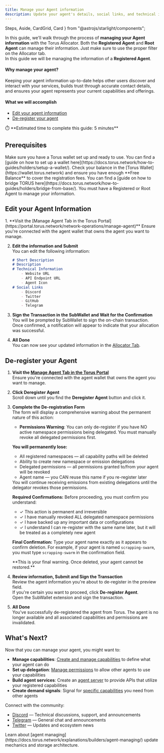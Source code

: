```yaml
---
title: Manage your Agent information
description: Update your agent's details, social links, and technical information.
---
```


  Steps,
  Aside,
  CardGrid,
  Card
} from "@astrojs/starlight/components";




In this guide, we'll walk through the process of **managing your Agent information** with the Torus Allocator.
Both the **Registered Agent** and **Root Agent** can manage their information. 
<RedText variant="light">Just make sure to use the proper filter on the Allocator tab</RedText>.  
In this guide we will be managing the information of a **Registered Agent**.

#### Why manage your agent?

Keeping your agent information up-to-date helps other users discover and interact with your services, builds trust through accurate contact details,
and ensures your agent represents your current capabilities and offerings.

#### What we will accomplish

- [Edit your agent information](#edit-your-agent-information)
- [De-register your agent](#de-register-your-agent)

<Aside>
⏱️ **Estimated time to complete this guide: 5 minutes**
</Aside>

## Prerequisites

<CardGrid>
  <Card title="Torus Wallet" icon="seti:license">
    Make sure you have a Torus wallet set up and ready to use.
    You can find a [guide on how to set up a wallet here](https://docs.torus.network/how-to-guides/holders/setup-a-wallet/).
  </Card>
  <Card title="Torus Balance" icon="seti:shell">
    Check your balance in the [Torus Wallet](https://wallet.torus.network) and ensure you have enough **Free Balance** to cover the registration fees.
    You can find a [guide on how to bridge TORUS here](https://docs.torus.network/how-to-guides/holders/bridge-from-base/).
  </Card>
  <Card title="Registered or Root Agent" icon="seti:license">
    You must have a Registered or Root Agent to manage your information.
  </Card>
  </CardGrid>


## Edit your Agent Information

<Steps>
1. **Visit the [Manage Agent Tab in the Torus Portal](https://portal.torus.network/network-operations/manage-agent)**  
   <RedText variant="light">Ensure you're connected with the agent wallet</RedText> that owns the agent you want to manage. 

   <ClickableImage src={manageAgentTab} alt="Click on Manage Agent Tab" />

2. **Edit the information and Submit**   
    You can edit the following information:
    ```md
    # Short Description 
    # Description
    # Technical Information
        - Website URL
        - API Endpoint URL
        - Agent Icon
    # Social Links
        - Discord
        - Twitter
        - GitHub
        - Telegram
    ```
3. **Sign the Transaction in the SubWallet and Wait for the Confirmation**   
  You will be prompted by <RedText variant="light">SubWallet to sign the on-chain transaction</RedText>.
  Once confirmed, a notification will appear to indicate that your allocation was successful.

4. **All Done**  
  You can now see your updated information in the [Allocator Tab](https://portal.torus.network/root-allocator).

</Steps>

## De-register your Agent

<Steps>

1. **Visit the [Manage Agent Tab in the Torus Portal](https://portal.torus.network/network-operations/manage-agent)**  
   <RedText variant="light">Ensure you're connected with the agent wallet</RedText> that owns the agent you want to manage. 

2. **Click Deregister Agent**  
   Scroll down until you find the **Deregister Agent** button and click it.
   <ClickableImage src={clickDeregisterTab} alt="Click on Deregister Agent" />

3. **Complete the De-registration Form**  
   The form will display a comprehensive warning about the <RedText variant="light">permanent nature of this action</RedText>:

   - **Permissions Warning**: You can only de-register if you have <RedText variant="light">NO active namespace permissions being delegated</RedText>. You must manually revoke all delegated permissions first.
   
   **You will permanently lose:**
   - <RedText variant="light">All registered namespaces</RedText> — all capability paths will be deleted
   - <RedText variant="light">Ability to create new namespace or emission delegations</RedText>
   - <RedText variant="light">Delegated permissions</RedText> — all permissions granted to/from your agent will be revoked
   - Agent name — you CAN reuse this name if you <RedText variant="light">re-register</RedText> later

   <Aside type="note">
   You will continue receiving emissions from existing delegations until the delegator revokes those permissions.
   </Aside>

   **Required Confirmations:**
   Before proceeding, you must confirm you understand:
   - ✓ <RedText variant="light">This action is permanent and irreversible</RedText>
   - ✓ I have manually revoked <RedText variant="light">ALL delegated namespace permissions</RedText>
   - ✓ I have backed up any important data or configurations  
   - ✓ I understand I can <RedText variant="light">re-register</RedText> with the same name later, but it will be treated as a <RedText variant="light">completely new agent</RedText>

   **Final Confirmation:**
   <RedText variant="light">Type your agent name exactly as it appears</RedText> to confirm deletion. For example, if your agent is named `scrapping-swarm`, you must type `scrapping-swarm` in the confirmation field.
   
   <Aside type="caution">
   **This is your final warning. Once deleted, your agent cannot be restored.**
   </Aside>

4. **Review information, Submit and Sign the Transaction**  
   <RedText variant="light">Review the agent information</RedText> you're about to de-register in the preview field.   
   If you're certain you want to proceed, click **De-register Agent**.   
   Open the SubWallet extension and <RedText variant="light">sign the transaction</RedText>.

5. **All Done**   
   You've successfully de-registered the agent from Torus.
   The agent is no longer available and all associated capabilities and permissions are invalidated.

</Steps>

## What's Next?

Now that you can manage your agent, you might want to:

- **Manage capabilities**: [Create and manage capabilities](https://docs.torus.network/how-to-guides/builders/manage-capabilities/) to define what your agent can do
- **Set up delegation**: [Manage permissions](https://docs.torus.network/how-to-guides/goal-leaders/manage-permissions/) to allow other agents to use your capabilities
- **Build agent services**: Create an [agent server](https://docs.torus.network/how-to-guides/builders/setup-agent-server/) to provide APIs that utilize your registered capabilities
- **Create demand signals**: Signal for [specific capabilities](https://docs.torus.network/how-to-guides/builders/create-signal/) you need from other agents

 Connect with the community:
- [Discord](https://discord.gg/torus) — Technical discussions, support, and announcements
- [Telegram](https://t.me/torusnetwork) — General chat and announcements
- [Twitter](https://x.com/torus_network) — Updates and ecosystem news

<Aside type="tip" title="Want to Learn More?">
Learn about [agent managing](https://docs.torus.network/explanations/builders/agent-managing/) update mechanics and storage architecture.
</Aside>